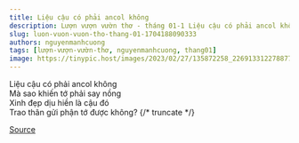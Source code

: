 ```yaml
---
title: Liệu cậu có phải ancol không
description: Lượn vượn vườn thơ - tháng 01-1 Liệu cậu có phải ancol không Mà sao khiến tớ phải say nồng
slug: luon-vuon-vuon-tho-thang-01-1704188090333
authors: nguyenmanhcuong
tags: [lượn-vượn-vườn-thơ, nguyenmanhcuong, thang01]
image: https://tinypic.host/images/2023/02/27/135872258_226913312278877_5302512000175934629_n.th.jpg
---
```


Liệu cậu có phải ancol không\
Mà sao khiến tớ phải say nồng\
Xinh đẹp dịu hiền là cậu đó \
Trao thân gửi phận tớ được không?
{/* truncate */}


[Source](https://www.facebook.com/ape.poem/posts/pfbid02yBVbZVzDPS3wgi7r8H2zfvruqvbPFHGVQy72pjCByxBzU8W88ZYjJGPQTRp6rG2Bl)
